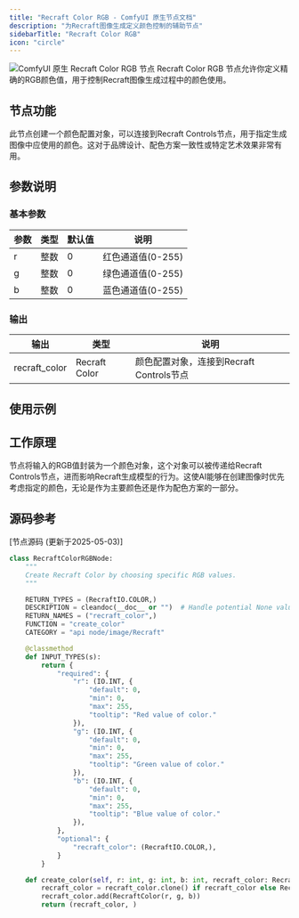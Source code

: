 ```yaml
---
title: "Recraft Color RGB - ComfyUI 原生节点文档"
description: "为Recraft图像生成定义颜色控制的辅助节点"
sidebarTitle: "Recraft Color RGB"
icon: "circle"
---
```


![ComfyUI 原生 Recraft Color RGB 节点](/images/built-in-nodes/api_nodes/recraft/recraft-color-rgb.jpg)
Recraft Color RGB 节点允许你定义精确的RGB颜色值，用于控制Recraft图像生成过程中的颜色使用。

## 节点功能

此节点创建一个颜色配置对象，可以连接到Recraft Controls节点，用于指定生成图像中应使用的颜色。这对于品牌设计、配色方案一致性或特定艺术效果非常有用。

## 参数说明

### 基本参数

| 参数 | 类型 | 默认值 | 说明 |
|-----|-----|-------|------|
| r | 整数 | 0 | 红色通道值(0-255) |
| g | 整数 | 0 | 绿色通道值(0-255) |
| b | 整数 | 0 | 蓝色通道值(0-255) |

### 输出

| 输出 | 类型 | 说明 |
|-----|-----|------|
| recraft_color | Recraft Color | 颜色配置对象，连接到Recraft Controls节点 |

## 使用示例

## 工作原理

节点将输入的RGB值封装为一个颜色对象，这个对象可以被传递给Recraft Controls节点，进而影响Recraft生成模型的行为。这使AI能够在创建图像时优先考虑指定的颜色，无论是作为主要颜色还是作为配色方案的一部分。

## 源码参考

[节点源码 (更新于2025-05-03)] 

```python
class RecraftColorRGBNode:
    """
    Create Recraft Color by choosing specific RGB values.
    """

    RETURN_TYPES = (RecraftIO.COLOR,)
    DESCRIPTION = cleandoc(__doc__ or "")  # Handle potential None value
    RETURN_NAMES = ("recraft_color",)
    FUNCTION = "create_color"
    CATEGORY = "api node/image/Recraft"

    @classmethod
    def INPUT_TYPES(s):
        return {
            "required": {
                "r": (IO.INT, {
                    "default": 0,
                    "min": 0,
                    "max": 255,
                    "tooltip": "Red value of color."
                }),
                "g": (IO.INT, {
                    "default": 0,
                    "min": 0,
                    "max": 255,
                    "tooltip": "Green value of color."
                }),
                "b": (IO.INT, {
                    "default": 0,
                    "min": 0,
                    "max": 255,
                    "tooltip": "Blue value of color."
                }),
            },
            "optional": {
                "recraft_color": (RecraftIO.COLOR,),
            }
        }

    def create_color(self, r: int, g: int, b: int, recraft_color: RecraftColorChain=None):
        recraft_color = recraft_color.clone() if recraft_color else RecraftColorChain()
        recraft_color.add(RecraftColor(r, g, b))
        return (recraft_color, )

```